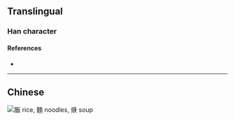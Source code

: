 {{also|羹}}
{{character info}}
==Translingual==

===Han character===
{{Han char|rn=86|rad=火|as=08|sn=12|four=|canj=FILO|ids=⿰火庚}}

====References====
* {{Han ref|kx=0675.191|hdz=32210.121|uh=713F|ud=28991}}

----

==Chinese==
[[File:飯 - 麵 -焿.jpg|thumb|飯 rice, 麵 noodles, 焿 '''soup''']]
{{zh-see|羹|v}}